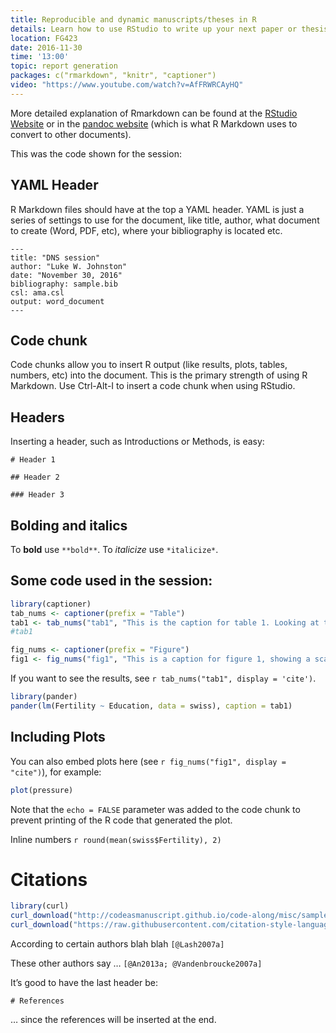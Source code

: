 ```yaml
---
title: Reproducible and dynamic manuscripts/theses in R
details: Learn how to use RStudio to write up your next paper or thesis.
location: FG423
date: 2016-11-30
time: '13:00'
topic: report generation
packages: c("rmarkdown", "knitr", "captioner")
video: "https://www.youtube.com/watch?v=AfFRWRCAyHQ"
---
```


More detailed explanation of Rmarkdown can be found at the 
[RStudio Website](http://rmarkdown.rstudio.com/) or in the 
[pandoc website](http://pandoc.org/) (which is what R Markdown uses to convert
to other documents).

This was the code shown for the session:

## YAML Header

R Markdown files should have at the top a YAML header. YAML is just a series of
settings to use for the document, like title, author, what document to create
(Word, PDF, etc), where your bibliography is located etc.

```
---
title: "DNS session"
author: "Luke W. Johnston"
date: "November 30, 2016"
bibliography: sample.bib
csl: ama.csl
output: word_document
---
```

## Code chunk

Code chunks allow you to insert R output (like results, plots, tables, numbers,
etc) into the document. This is the primary strength of using R Markdown. Use
Ctrl-Alt-I to insert a code chunk when using RStudio.

## Headers

Inserting a header, such as Introductions or Methods, is easy:

```
# Header 1

## Header 2

### Header 3
```

## Bolding and italics

To **bold** use `**bold**`. To *italicize* use `*italicize*`.

## Some code used in the session:

```r
library(captioner)
tab_nums <- captioner(prefix = "Table")
tab1 <- tab_nums("tab1", "This is the caption for table 1. Looking at the regression from the swiss dataset.")
#tab1

fig_nums <- captioner(prefix = "Figure")
fig1 <- fig_nums("fig1", "This is a caption for figure 1, showing a scatter plot.")
```

If you want to see the results, see `r tab_nums("tab1", display = 'cite')`.

```r
library(pander)
pander(lm(Fertility ~ Education, data = swiss), caption = tab1)
```

## Including Plots

You can also embed plots here (see `r fig_nums("fig1", display = "cite")`), for example:

```r
plot(pressure)
```

Note that the `echo = FALSE` parameter was added to the code chunk to prevent printing of the R code that generated the plot.

Inline numbers `r round(mean(swiss$Fertility), 2)`

# Citations

```r
library(curl)
curl_download("http://codeasmanuscript.github.io/code-along/misc/sample.bib", "sample.bib")
curl_download("https://raw.githubusercontent.com/citation-style-language/styles/master/american-medical-association.csl", "ama.csl")
```

According to certain authors blah blah `[@Lash2007a]`

These other authors say ... `[@An2013a; @Vandenbroucke2007a]`

It's good to have the last header be:

```
# References
```

... since the references will be inserted at the end.
